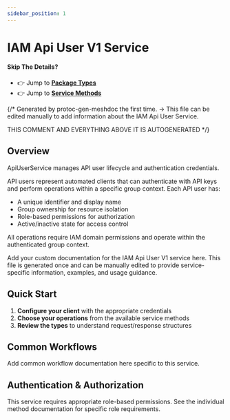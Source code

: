 ```yaml
---
sidebar_position: 1
---
```


# IAM Api User V1 Service

#### Skip The Details?
- 👉 Jump to **[Package Types](/docs/api-reference/iam/api_user/v1/type/index_meshdoc)**
- 👉 Jump to **[Service Methods](/docs/api-reference/iam/api_user/v1/service/index_meshdoc)**

{/*
Generated by protoc-gen-meshdoc the first time.
-> This file can be edited manually to add information about the IAM Api User Service.

THIS COMMENT AND EVERYTHING ABOVE IT IS AUTOGENERATED
*/}

## Overview

ApiUserService manages API user lifecycle and authentication credentials.

API users represent automated clients that can authenticate with API keys
and perform operations within a specific group context. Each API user has:
- A unique identifier and display name
- Group ownership for resource isolation
- Role-based permissions for authorization
- Active/inactive state for access control

All operations require IAM domain permissions and operate within
the authenticated group context.

Add your custom documentation for the IAM Api User V1 service here.
This file is generated once and can be manually edited to provide
service-specific information, examples, and usage guidance.

## Quick Start

1. **Configure your client** with the appropriate credentials
2. **Choose your operations** from the available service methods
3. **Review the types** to understand request/response structures

## Common Workflows

Add common workflow documentation here specific to this service.

## Authentication & Authorization

This service requires appropriate role-based permissions. 
See the individual method documentation for specific role requirements.
